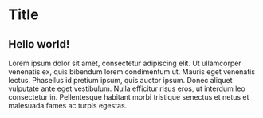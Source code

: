 
# Title

<SubTitleDate value="2024-XX-XX" />

<Author
  name="Verekia"
  twitter="verekia"
  website="https://v1v2.io"
  picture="verekia.jpg"
  mastodon="https://mastodon.gamedev.place/@verekia"
  bio="Verekia is a lorem ipsum dolor sit amet, consectetur adipiscing elit. Ut ullamcorper venenatis ex,
quis bibendum lorem condimentum ut. Mauris eget venenatis lectus."
/>

## Hello world!

<ThreeLogo /> Lorem ipsum dolor sit amet, consectetur adipiscing elit. Ut ullamcorper venenatis ex,
quis bibendum lorem condimentum ut. Mauris eget venenatis lectus. Phasellus id pretium ipsum, quis
auctor ipsum. Donec aliquet vulputate ante eget vestibulum. Nulla efficitur risus eros, ut interdum
leo consectetur in. Pellentesque habitant morbi tristique senectus et netus et malesuada fames ac
turpis egestas.
